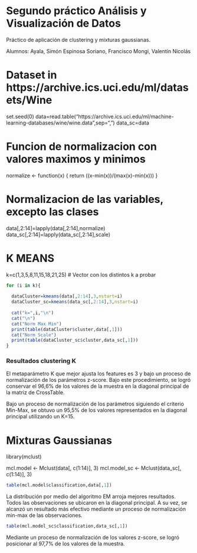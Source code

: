 
#  Segundo práctico Análisis y Visualización de Datos

Práctico de aplicación de clustering y mixturas gaussianas.

Alumnos: Ayala, Simón
         Espinosa Soriano, Francisco
         Mongi, Valentín Nicolás



#  Dataset in https://archive.ics.uci.edu/ml/datasets/Wine

set.seed(0)
data=read.table("https://archive.ics.uci.edu/ml/machine-learning-databases/wine/wine.data",sep=",")
data_sc=data


#  Funcion de normalizacion con valores maximos y minimos

normalize <- function(x) {
  return ((x-min(x))/(max(x)-min(x)))
}

#  Normalizacion de las variables, excepto las clases

data[,2:14]=lapply(data[,2:14],normalize)
data_sc[,2:14]=lapply(data_sc[,2:14],scale)

# K MEANS

k=c(1,3,5,8,11,15,18,21,25) # Vector con los distintos k a probar


```{r}
for (i in k){
  
  dataCluster=kmeans(data[,2:14],3,nstart=i)
  dataCluster_sc=kmeans(data_sc[,2:14],3,nstart=i)
  
  cat("k=",i,"\n")
  cat("\n")
  cat("Norm Max Min")
  print(table(dataCluster$cluster,data[,1]))
  cat("Norm Scale")
  print(table(dataCluster_sc$cluster,data_sc[,1]))
}
```

### Resultados clustering K

El metaparámetro K que mejor ajusta los features es 3 y bajo un proceso de normalización de los parámetros z-score. Bajo este procedimiento, se logró conservar el 96,6% de los valores de la muestra en la diagonal principal de la matriz de CrossTable.

Bajo un proceso de normalización de los parámetros siguiendo el criterio Min-Max, se obtuvo un 95,5% de los valores representados en la diagonal principal utilizando un K=15.

# Mixturas Gaussianas
library(mclust)

mcl.model <- Mclust(data[, c(1:14)], 3)
mcl.model_sc <- Mclust(data_sc[, c(1:14)], 3)


```{r}
table(mcl.model$classification,data[,1])

```
La distribución por medio del algoritmo EM arroja mejores resultados. Todos las observaciones se ubicaron en la diagonal principal. A su vez, se alcanzó un resultado más efectivo mediante un proceso de normalización min-max de las observaciones.

```{r}
table(mcl.model_sc$classification,data_sc[,1])
```
Mediante un proceso de normalización de los valores z-score, se logró posicionar al 97,7% de los valores de la muestra.


